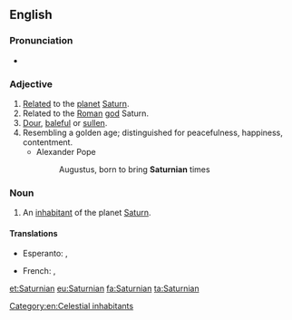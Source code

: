 ==English==

===Pronunciation===
* {{IPA|/sæ.tɜː(ɹ)n.jən/}}

===Adjective===
{{en-adj}}

# [[relate|Related]] to the [[planet]] [[Saturn]].
# Related to the [[Roman]] [[god]] Saturn.
# [[dour|Dour]], [[baleful]] or [[sullen]].
# Resembling a golden age; distinguished for peacefulness, happiness, contentment.
#* Alexander Pope
#*: Augustus, born to bring '''Saturnian''' times

===Noun===
{{en-noun}}

# {{context|science fiction|lang=en}} An [[inhabitant]] of the planet [[Saturn]].

====Translations====
{{trans-top|inhabitant of Saturn}}
* Esperanto: {{t-|eo|saturnano}}, {{t-|eo|saturnanino}} {{qualifier|woman}}
{{trans-mid}}
* French: {{t+|fr|Saturnien|m}}, {{t-|fr|Saturnienne|f}}
{{trans-bottom}}

[[Category:en:Celestial inhabitants]]

[[et:Saturnian]]
[[eu:Saturnian]]
[[fa:Saturnian]]
[[ta:Saturnian]]